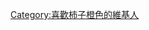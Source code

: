 {{Userbox
  |border-c = #FF4D40
  |border-s = 1
  |id-c     = #FF4D40
  |id-s     = 10
  |id-fc    = #F3BDD7
  |info-s   = 8
  |info-fc  = #747474 
  |id       = 柿子橙
  |info     = 這個用戶喜歡[[柿子橙色]]。
}}

<includeonly>[[Category:喜歡柿子橙色的維基人]]</includeonly>